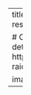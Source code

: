 ---
title: Ooceraea biroi
summary: Subtext?
tags:
  - past research
date: "2020-04-17T00:00:00Z"

# Optional external URL for project (replaces project detail page).
external_link: https://ameliaritger.netlify.app/research/past/#clonal-raider-ant

image: 
  caption: Wutever u want
  focal_point: Smart
---